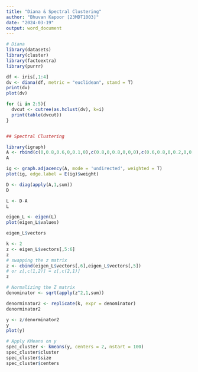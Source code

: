 ```yaml
---
title: "Diana & Spectral Clustering"
author: "Bhuvan Kapoor [23MDT1003]"
date: "2024-03-19"
output: word_document
---
```


```r
# Diana
library(datasets)
library(cluster)
library(factoextra)
library(purrr)

df <- iris[,1:4]
dv <- diana(df, metric = "euclidean", stand = T)
print(dv)
plot(dv)

for (i in 2:5){
  dvcut <- cutree(as.hclust(dv), k=i)
  print(table(dvcut))
}


## Spectral Clustering

library(igraph)
A <- rbind(c(0,0.8,0.6,0,0.1,0),c(0.8,0,0.8,0,0,0),c(0.6,0.8,0,0.2,0,0),c(0,0,0.2,0,0.8,0.7),c(0.1,0,0,0.8,0,0.8),c(0,0,0,0.7,0.8,0))
A

ig <- graph.adjacency(A, mode = 'undirected', weighted = T)
plot(ig, edge.label = E(ig)$weight)

D <- diag(apply(A,1,sum))
D

L <- D-A
L

eigen_L <- eigen(L)
plot(eigen_L$values)

eigen_L$vectors

k <- 2
z <- eigen_L$vectors[,5:6]
z
# swapping the z matrix
z <- cbind(eigen_L$vectors[,6],eigen_L$vectors[,5])
# or z[,c(1,2)] = z[,c(2,1)]
z

# Normalizing the Z matrix
denominator <- sqrt(apply(z^2,1,sum))

denorminator2 <- replicate(k, expr = denominator)
denorminator2

y <- z/denorminator2
y
plot(y)

# Apply KMeans on y
spec_cluster <- kmeans(y, centers = 2, nstart = 100)
spec_cluster$cluster
spec_cluster$size
spec_cluster$centers

```

